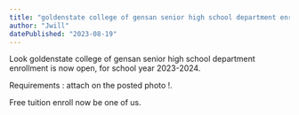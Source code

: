 ```yaml
---
title: "goldenstate college of gensan senior high school department enrollment is now open"
author: "Jwill"
datePublished: "2023-08-19"
---
```


Look goldenstate college of gensan senior high school department enrollment is now open, for school year 2023-2024.

Requirements : attach on the posted photo !.

Free tuition enroll now be one of us.